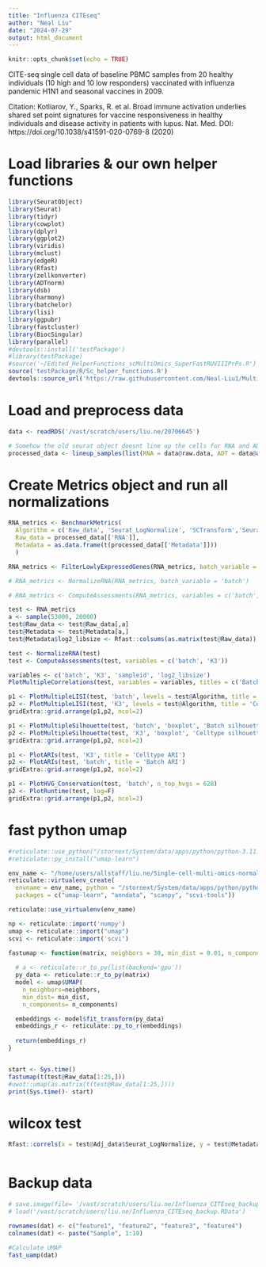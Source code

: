```yaml
---
title: "Influenza CITEseq"
author: "Neal Liu"
date: "2024-07-29"
output: html_document
---
```


```r
knitr::opts_chunk$set(echo = TRUE)
```

CITE-seq single cell data of baseline PBMC samples from 20 healthy individuals (10 high and 10 low responders) 
vaccinated with influenza pandemic H1N1 and seasonal vaccines in 2009.

Citation:
Kotliarov, Y., Sparks, R. et al. Broad immune activation underlies shared set point signatures 
for vaccine responsiveness in healthy individuals and disease activity in patients with lupus. 
Nat. Med. DOI: https://doi.org/10.1038/s41591-020-0769-8 (2020)


# Load libraries & our own helper functions
```r
library(SeuratObject)
library(Seurat)
library(tidyr)
library(cowplot)
library(dplyr)
library(ggplot2)
library(viridis)
library(mclust)
library(edgeR)
library(Rfast)
library(zellkonverter)
library(ADTnorm)
library(dsb)
library(harmony)
library(batchelor)
library(lisi)
library(ggpubr)
library(fastcluster)
library(BiocSingular)
library(parallel)
#devtools::install('testPackage')
#library(testPackage)
#source('~/Edited_HelperFunctions_scMultiOmics_SuperFastRUVIIIPrPs.R')
source('testPackage/R/Sc_helper_functions.R')
devtools::source_url('https://raw.githubusercontent.com/Neal-Liu1/Multi-omics-integration/main/Helper_functions.R')


```

# Load and preprocess data
```r
data <- readRDS('/vast/scratch/users/liu.ne/20706645')

# Somehow the old seurat object doesnt line up the cells for RNA and ADT so we need to reorder them
processed_data <- lineup_samples(list(RNA = data@raw.data, ADT = data@assay$CITE@raw.data, Metadata = t(data@meta.data)))

```

# Create Metrics object and run all normalizations
```r
RNA_metrics <- BenchmarkMetrics(
  Algorithm = c('Raw_data', 'Seurat_LogNormalize', 'SCTransform','Seurat_CCA', 'Harmony','fastMNN', 'totalVI', 'RUVIII'),
  Raw_data = processed_data[['RNA']],
  Metadata = as.data.frame(t(processed_data[['Metadata']]))
  )

RNA_metrics <- FilterLowlyExpressedGenes(RNA_metrics, batch_variable = 'batch', n_not_detected_batch_to_permit = 0, ngenes_per_batch = 10000)

# RNA_metrics <- NormalizeRNA(RNA_metrics, batch_variable = 'batch')

# RNA_metrics <- ComputeAssessments(RNA_metrics, variables = c('batch', 'K3'))

```


```r

test <- RNA_metrics
a <- sample(53000, 20000)
test@Raw_data <- test@Raw_data[,a]
test@Metadata <- test@Metadata[a,]
test@Metadata$log2_libsize <- Rfast::colsums(as.matrix(test@Raw_data))

test <- NormalizeRNA(test)
test <- ComputeAssessments(test, variables = c('batch', 'K3'))

```

```r
variables <- c('batch', 'K3', 'sampleid', 'log2_libsize')
PlotMultipleCorrelations(test, variables = variables, titles = c('Batch', 'Celltype', 'Donor', 'Libsize'))

```

```r
p1 <- PlotMultipleLISI(test, 'batch', levels = test@Algorithm, title = 'Batch LISI')
p2 <- PlotMultipleLISI(test, 'K3', levels = test@Algorithm, title = 'Celltype LISI')
gridExtra::grid.arrange(p1,p2, ncol=2)
```
```r
p1 <- PlotMultipleSilhouette(test, 'batch', 'boxplot', 'Batch silhouette', 1.2)
p2 <- PlotMultipleSilhouette(test, 'K3', 'boxplot', 'Celltype silhouette', 1.2)
gridExtra::grid.arrange(p1,p2, ncol=2)
```
```r
p1 <- PlotARIs(test, 'K3', title = 'Celltype ARI')
p2 <- PlotARIs(test, 'batch', title = 'Batch ARI')
gridExtra::grid.arrange(p1,p2, ncol=2)
```
```r
p1 <- PlotHVG_Conservation(test, 'batch', n_top_hvgs = 628)
p2 <- PlotRuntime(test, log=F)
gridExtra::grid.arrange(p1,p2, ncol=2)
```

# fast python umap
```r

#reticulate::use_python("/stornext/System/data/apps/python/python-3.11.4/bin/python3.11")
#reticulate::py_install("umap-learn")

env_name <- "/home/users/allstaff/liu.ne/Single-cell-multi-omics-normalization/python_env"
reticulate::virtualenv_create(
  envname = env_name, python = "/stornext/System/data/apps/python/python-3.11.4/bin/python3.11", 
  packages = c("umap-learn", "anndata", "scanpy", "scvi-tools"))

reticulate::use_virtualenv(env_name)

np <- reticulate::import('numpy')
umap <- reticulate::import("umap")
scvi <- reticulate::import('scvi')

```

```r

fastumap <- function(matrix, neighbors = 30, min_dist = 0.01, n_components = 2){
  
  # a <- reticulate::r_to_py(list(backend='gpu'))
  py_data <- reticulate::r_to_py(matrix)
  model <- umap$UMAP(
    n_neighbors=neighbors, 
    min_dist= min_dist, 
    n_components= n_components)

  embeddings <- model$fit_transform(py_data)
  embeddings_r <- reticulate::py_to_r(embeddings)
  
  return(embeddings_r)
}



```


```r
start <- Sys.time()
fastumap(t(test@Raw_data[1:25,]))
#uwot::umap(as.matrix(t(test@Raw_data[1:25,])))
print(Sys.time()- start)

```



# wilcox test 
```r

Rfast::correls(x = test@Adj_data$Seurat_LogNormalize, y = test@Metadata$batch, type = 'spearman')



```



# Backup data
```r
# save.image(file= '/vast/scratch/users/liu.ne/Influenza_CITEseq_backup.RData')
# load('/vast/scratch/users/liu.ne/Influenza_CITEseq_backup.RData')

```


```r

rownames(dat) <- c("feature1", "feature2", "feature3", "feature4")
colnames(dat) <- paste("Sample", 1:10)

#Calculate UMAP
fast_uamp(dat)


```




